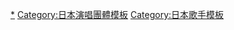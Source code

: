 {{Navbox Musical artist
| name = RADWIMPS
| title = [[RADWIMPS]]
| bodyclass = hlist
| background = group_or_band
| state = collapsed
| above =
* [[野田洋次郎]]（主唱、吉他）
* 桑原彰（吉他、和聲）
* 武田祐介（貝斯、和聲）
* 山口智史（鼓手、和聲）

* 前成员：斉木祐介（吉他）
* 朝生恵（貝斯）
* 芝藤昭夫（鼓手）

| group1 = 单曲
|  list1 =
* 1.{{link-ja|もしも (RADWIMPSの曲)||もしも}}
* 2.{{link-ja|祈跡}}
* 3.{{link-ja|へっくしゅん/愛し}}
* 4.{{link-ja|25コ目の染色体}}
* 5.{{link-ja|イーディーピー 〜飛んで火に入る夏の君〜}}
* 6.{{link-ja|ふたりごと}}
* 7.{{link-ja|有心論}}
* 8.{{link-ja|セツナレンサ}}
* 9.{{link-ja|オーダーメイド (曲)||オーダーメイド}}
* 10.{{link-ja|携帯電話 (曲)||携帯電話}}
* 11.{{link-ja|マニフェスト (RADWIMPSの曲)||マニフェスト}}
* 12.{{link-ja|DADA}}
* 13.{{link-ja|狭心症 (曲)||狭心症}}
* 14.{{link-ja|シュプレヒコール (曲)||シュプレヒコール}}
* 15.{{link-ja|ドリーマーズ・ハイ}} - 16.{{link-ja|五月の蝿/ラストバージン}}
* 17.{{link-ja|ピクニック (RADWIMPSの曲)||ピクニック}}
* 18.{{link-ja|記号として/‘I’ Novel}}
* 19.[[你的名字。 (专辑)#英文版|你的名字。English edition]]
* 20.{{link-ja|サイハテアイニ/洗脳}}
* 21.{{link-ja|Mountain Top/Shape Of Miracle}}
* 22.{{link-ja|カタルシスト}}

| group2 = 原创专辑
|  list2 =
* 1.{{link-ja|RADWIMPS (アルバム)||RADWIMPS}}
* 2.{{link-ja|RADWIMPS 2 〜発展途上〜}}
* 3.{{link-ja|RADWIMPS 3〜無人島に持っていき忘れた一枚〜}}
* 4.{{link-ja|RADWIMPS 4〜おかずのごはん〜}}
* 5.{{link-ja|アルトコロニーの定理}}
* 6.[[絕體絕命]]
* 7.{{link-ja|×と○と罪と}}
* 8.[[人間開花]]
* 9.{{link-ja|ANTI ANTI GENERATION}}

| group3 = 原声带
|  list3 =
*[[你的名字。 (专辑)|你的名字。]]
**[[前前前世]]
*[[天氣之子 (專輯)|天氣之子]]

| group4 = 影视作品
|  list4 =
* 1.{{link-ja|RADWIMPS4.5}}
* 2.{{link-ja|生春巻き (映像作品)||生春巻き}}
* 3.{{link-ja|絶体延命}}
* 4.{{link-ja|RADWIMPS LIVE&DOCUMENT 2014 ×と○と君と}}
* 5.{{link-ja|青とメメメ}}
* 6.{{link-ja|Human Bloom Tour 2017}}
* 7.{{link-ja|「君の名は。」オーケストラコンサート}}
* 8.{{link-ja|Road to Catharsis Tour 2018}}

| group5 = 相关电影
|  list5 = 
* {{link-ja|RADWIMPSのHESONOO Documentary Film}}
* {{link-ja|トイレのピエタ}}
* [[你的名字。]]
* [[天氣之子]]

| group6 = 相关条目
|  list6 =
* {{link-ja|ユニバーサルミュージック (日本)||ユニバーサルミュージック}}
* {{link-ja|EMIミュージック・ジャパン}}
* [[維京唱片|Virgin Music]]
* {{link-ja|EMI (曲)||EMI}}
* {{link-ja|UBU (專輯)||UBU}}
}}
<noinclude>
[[Category:RADWIMPS|*]]
[[Category:日本演唱團體模板]]
[[Category:日本歌手模板]]
</noinclude>